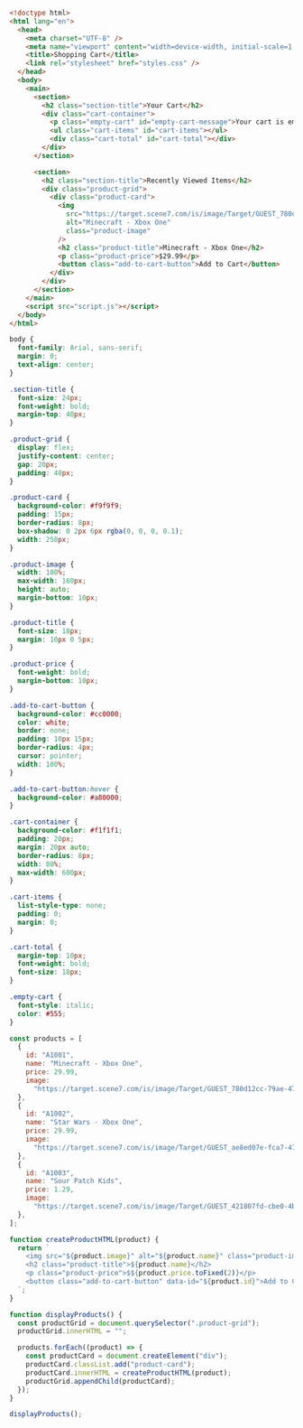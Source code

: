 
<FileTree>
  <FileTree.File name="index.html" />
  <FileTree.File name="styles.css" />
  <FileTree.File name="script.js" />
</FileTree>

```html filename="index.html"
<!doctype html>
<html lang="en">
  <head>
    <meta charset="UTF-8" />
    <meta name="viewport" content="width=device-width, initial-scale=1.0" />
    <title>Shopping Cart</title>
    <link rel="stylesheet" href="styles.css" />
  </head>
  <body>
    <main>
      <section>
        <h2 class="section-title">Your Cart</h2>
        <div class="cart-container">
          <p class="empty-cart" id="empty-cart-message">Your cart is empty.</p>
          <ul class="cart-items" id="cart-items"></ul>
          <div class="cart-total" id="cart-total"></div>
        </div>
      </section>

      <section>
        <h2 class="section-title">Recently Viewed Items</h2>
        <div class="product-grid">
          <div class="product-card">
            <img
              src="https://target.scene7.com/is/image/Target/GUEST_780d12cc-79ae-474b-a4a3-0de8477746f5"
              alt="Minecraft - Xbox One"
              class="product-image"
            />
            <h2 class="product-title">Minecraft - Xbox One</h2>
            <p class="product-price">$29.99</p>
            <button class="add-to-cart-button">Add to Cart</button>
          </div>
        </div>
      </section>
    </main>
    <script src="script.js"></script>
  </body>
</html>
```

```css filename="styles.css"
body {
  font-family: Arial, sans-serif;
  margin: 0;
  text-align: center;
}

.section-title {
  font-size: 24px;
  font-weight: bold;
  margin-top: 40px;
}

.product-grid {
  display: flex;
  justify-content: center;
  gap: 20px;
  padding: 40px;
}

.product-card {
  background-color: #f9f9f9;
  padding: 15px;
  border-radius: 8px;
  box-shadow: 0 2px 6px rgba(0, 0, 0, 0.1);
  width: 250px;
}

.product-image {
  width: 100%;
  max-width: 160px;
  height: auto;
  margin-bottom: 10px;
}

.product-title {
  font-size: 18px;
  margin: 10px 0 5px;
}

.product-price {
  font-weight: bold;
  margin-bottom: 10px;
}

.add-to-cart-button {
  background-color: #cc0000;
  color: white;
  border: none;
  padding: 10px 15px;
  border-radius: 4px;
  cursor: pointer;
  width: 100%;
}

.add-to-cart-button:hover {
  background-color: #a80000;
}

.cart-container {
  background-color: #f1f1f1;
  padding: 20px;
  margin: 20px auto;
  border-radius: 8px;
  width: 80%;
  max-width: 600px;
}

.cart-items {
  list-style-type: none;
  padding: 0;
  margin: 0;
}

.cart-total {
  margin-top: 10px;
  font-weight: bold;
  font-size: 18px;
}

.empty-cart {
  font-style: italic;
  color: #555;
}
```

```js filename="script.js"
const products = [
  {
    id: "A1001",
    name: "Minecraft - Xbox One",
    price: 29.99,
    image:
      "https://target.scene7.com/is/image/Target/GUEST_780d12cc-79ae-474b-a4a3-0de8477746f5",
  },
  {
    id: "A1002",
    name: "Star Wars - Xbox One",
    price: 29.99,
    image:
      "https://target.scene7.com/is/image/Target/GUEST_ae8ed07e-fca7-47fb-9210-c4dbd739f6ec",
  },
  {
    id: "A1003",
    name: "Sour Patch Kids",
    price: 1.29,
    image:
      "https://target.scene7.com/is/image/Target/GUEST_421807fd-cbe0-4b54-8e86-ccaed1dfca4d",
  },
];

function createProductHTML(product) {
  return `
    <img src="${product.image}" alt="${product.name}" class="product-image" />
    <h2 class="product-title">${product.name}</h2>
    <p class="product-price">$${product.price.toFixed(2)}</p>
    <button class="add-to-cart-button" data-id="${product.id}">Add to Cart</button>
  `;
}

function displayProducts() {
  const productGrid = document.querySelector(".product-grid");
  productGrid.innerHTML = "";

  products.forEach((product) => {
    const productCard = document.createElement("div");
    productCard.classList.add("product-card");
    productCard.innerHTML = createProductHTML(product);
    productGrid.appendChild(productCard);
  });
}

displayProducts();
```
